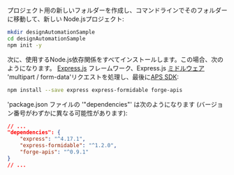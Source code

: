 プロジェクト用の新しいフォルダーを作成し、コマンドラインでそのフォルダーに移動して、新しい
Node.jsプロジェクト:

```bash
mkdir designAutomationSample
cd designAutomationSample
npm init -y
```

次に、使用するNode.js依存関係をすべてインストールします。この場合、次のようになります。
[Express.js](https://expressjs.com) フレームワーク、Express.js [ミドルウェア](https://expressjs.com/en/guide/using-middleware.html)
'multipart / form-data'リクエストを処理し、最後に[APS SDK](https://www.npmjs.com/package/forge-apis):

```bash
npm install --save express express-formidable forge-apis
```

'package.json ファイルの '"dependencies"' は次のようになります
(バージョン番号がわずかに異なる可能性があります):

```json
// ...
"dependencies": {
    "express": "^4.17.1",
    "express-formidable": "^1.2.0",
    "forge-apis": "^0.9.1"
}
// ...
```
